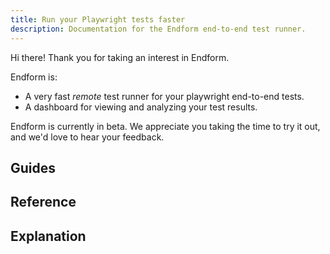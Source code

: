 ```yaml
---
title: Run your Playwright tests faster
description: Documentation for the Endform end-to-end test runner.
---
```



Hi there! Thank you for taking an interest in Endform.

Endform is:

- A very fast _remote_ test runner for your playwright end-to-end tests.
- A dashboard for viewing and analyzing your test results.

Endform is currently in beta. We appreciate you taking the time to try it out,
and we'd love to hear your feedback.

## Guides

<LinkCard
  title="Getting Started"
  description="Running your tests with Endform for the first time."
  href="/docs/guides/getting-started"
/>

## Reference

<LinkCard
  title="Requirements"
  description="Our current requirements on your playwright setup."
  href="/docs/reference/requirements"
/>

## Explanation

<LinkCard
  title="How Your Tests Are Run"
  description="How Endform runs your tests."
  href="/docs/explanation/how-your-tests-are-run"
/>

